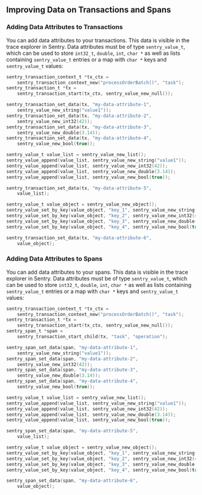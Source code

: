 ## Improving Data on Transactions and Spans

### Adding Data Attributes to Transactions

You can add data attributes to your transactions. This data is visible in the trace explorer in Sentry. Data attributes must be of type `sentry_value_t`, which can be used to store `int32_t`, `double`, `int`, `char *` as well as lists containing `sentry_value_t` entries or a map with `char *` keys and `sentry_value_t` values:

```c
sentry_transaction_context_t *tx_ctx =
    sentry_transaction_context_new("processOrderBatch()", "task");
sentry_transaction_t *tx =
    sentry_transaction_start(tx_ctx, sentry_value_new_null());

sentry_transaction_set_data(tx, "my-data-attribute-1",
    sentry_value_new_string("value1"));
sentry_transaction_set_data(tx, "my-data-attribute-2",
    sentry_value_new_int32(42));
sentry_transaction_set_data(tx, "my-data-attribute-3",
    sentry_value_new_double(3.14));
sentry_transaction_set_data(tx, "my-data-attribute-4",
    sentry_value_new_bool(true));

sentry_value_t value_list = sentry_value_new_list();
sentry_value_append(value_list, sentry_value_new_string("value1"));
sentry_value_append(value_list, sentry_value_new_int32(42));
sentry_value_append(value_list, sentry_value_new_double(3.14));
sentry_value_append(value_list, sentry_value_new_bool(true));

sentry_transaction_set_data(tx, "my-data-attribute-5",
    value_list);

sentry_value_t value_object = sentry_value_new_object();
sentry_value_set_by_key(value_object, "key_1", sentry_value_new_string("value1"));
sentry_value_set_by_key(value_object, "key_2", sentry_value_new_int32(42));
sentry_value_set_by_key(value_object, "key_3", sentry_value_new_double(3.14));
sentry_value_set_by_key(value_object, "key_4", sentry_value_new_bool(true));

sentry_transaction_set_data(tx, "my-data-attribute-6",
    value_object);
```

### Adding Data Attributes to Spans

You can add data attributes to your spans. This data is visible in the trace explorer in Sentry. Data attributes must be of type `sentry_value_t`, which can be used to store `int32_t`, `double`, `int`, `char *` as well as lists containing `sentry_value_t` entries or a map with `char *` keys and `sentry_value_t` values:

```c
sentry_transaction_context_t *tx_ctx =
    sentry_transaction_context_new("processOrderBatch()", "task");
sentry_transaction_t *tx =
    sentry_transaction_start(tx_ctx, sentry_value_new_null());
sentry_span_t *span =
    sentry_transaction_start_child(tx, "task", "operation");

sentry_span_set_data(span, "my-data-attribute-1",
    sentry_value_new_string("value1"));
sentry_span_set_data(span, "my-data-attribute-2",
    sentry_value_new_int32(42));
sentry_span_set_data(span, "my-data-attribute-3",
    sentry_value_new_double(3.14));
sentry_span_set_data(span, "my-data-attribute-4",
    sentry_value_new_bool(true));

sentry_value_t value_list = sentry_value_new_list();
sentry_value_append(value_list, sentry_value_new_string("value1"));
sentry_value_append(value_list, sentry_value_new_int32(42));
sentry_value_append(value_list, sentry_value_new_double(3.14));
sentry_value_append(value_list, sentry_value_new_bool(true));

sentry_span_set_data(span, "my-data-attribute-5",
    value_list);

sentry_value_t value_object = sentry_value_new_object();
sentry_value_set_by_key(value_object, "key_1", sentry_value_new_string("value1"));
sentry_value_set_by_key(value_object, "key_2", sentry_value_new_int32(42));
sentry_value_set_by_key(value_object, "key_3", sentry_value_new_double(3.14));
sentry_value_set_by_key(value_object, "key_4", sentry_value_new_bool(true));

sentry_span_set_data(span, "my-data-attribute-6",
    value_object);
```
